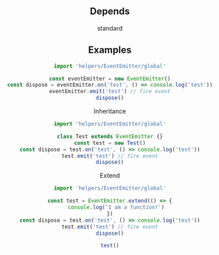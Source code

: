 
<Header root='../../' selected="helpers/EventEmitter" />

## Depends
standard <br/>

## Examples
```typescript
import 'helpers/EventEmitter/global'

const eventEmitter = new EventEmitter()
const dispose = eventEmitter.on('test', () => console.log('test'))
eventEmitter.emit('test') // fire event
dispose()
```

Inheritance
```typescript
import 'helpers/EventEmitter/global'

class Test extends EventEmitter {}
const test = new Test()
const dispose = test.on('test', () => console.log('test'))
test.emit('test') // fire event
dispose()
```

Extend
```typescript
import 'helpers/EventEmitter/global'

const test = EventEmitter.extend(() => {
    console.log('I am a function!')
})
const dispose = test.on('test', () => console.log('test'))
test.emit('test') // fire event
dispose()

test()
```
